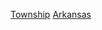 {{Commons category|Townships in Arkansas}}
{{GeoGroup|level=2}}
{{Category main|阿肯色州鎮區列表}}
{{United States topic|prefix=:Category:|suffix=鎮區|navbar=plain|exclude-wdc=y|exclude-ter=y|exclude-isl=y|state=expanded}}

{{Allincluded|阿肯色州鎮區|鎮區}} 

[[Category:阿肯色州聚居地|Township]]
[[Category:美國各州鎮區|Arkansas]]